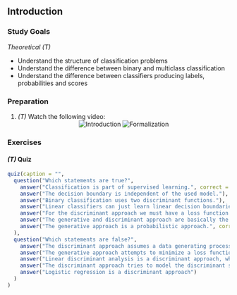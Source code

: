## Introduction

### Study Goals

*Theoretical (T)*

- Understand the structure of classification problems
- Understand the difference between binary and multiclass classification
- Understand the difference between classifiers producing labels, probabilities and scores

### Preparation

1.  *(T)* Watch the following video:
    <center>
    <!-- ![](https://youtu.be/ZuGbjJAETdA){width="75%"} -->
    ![Introduction]()
    ![Formalization]()
    </center>


### Exercises

#### *(T)* Quiz


```r
quiz(caption = "",
  question("Which statements are true?",
    answer("Classification is part of supervised learning.", correct = TRUE),
    answer("The decision boundary is independent of the used model."),
    answer("Binary classification uses two discriminant functions."),
    answer("Linear classifiers can just learn linear decision boundaries."),
    answer("For the discriminant approach we must have a loss function for minimization.", correct = TRUE),
    answer("The generative and discriminant approach are basically the same."),
    answer("The generative approach is a probabilistic approach.", correct = TRUE)
  ),
  question("Which statements are false?",
    answer("The discriminant approach assumes a data generating process in which the features have different distributions conditional on the class of the target variable.", correct = TRUE),
    answer("The generative approach attempts to minimize a loss function.", correct = TRUE),
    answer("Linear discriminant analysis is a discriminant approach, while quadratic discriminant analysis is not.", correct = TRUE),
    answer("The discriminant approach tries to model the discriminant score function directly."),
    answer("Logistic regression is a discriminant approach")
  )
)
```

